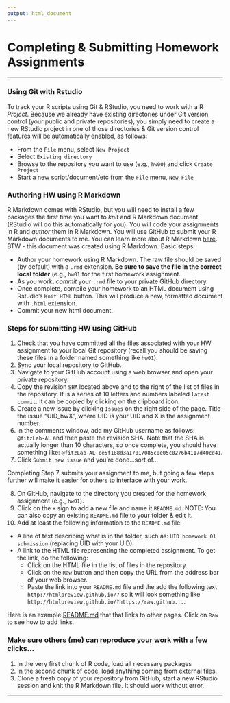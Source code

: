 ```yaml
---
output: html_document
---
```


Completing & Submitting Homework Assignments  
========================================================
***


### Using Git with Rstudio
To track your R scripts using Git & RStudio, you need to work with a R *Project*. Because we already have existing directories under Git version control (your public and private repositories), you simply need to create a new RStudio project in one of those directories & Git version control features will be automatically enabled, as follows:

+ From the `File` menu, select `New Project`
+ Select `Existing directory`
+ Browse to the repository you want to use (e.g., `hw00`) and click `Create Project`
+ Start a new script/document/etc from the `File` menu, `New File` 

### Authoring HW using R Markdown

R Markdown comes with RStudio, but you will need to install a few packages the first time you want to *knit* and R Markdown document (RStudio will do this automatically for you). You will code your assignments in R and *author* them in R Markdown. You will use GitHub to submit your R Markdown documents to me. You can learn more about R Markdown [here](http://rmarkdown.rstudio.com/). BTW - this document was created using R Markdown. Basic steps:

* Author your homework using R Markdown. The raw file should be saved (by default) with a `.rmd` extension. **Be sure to save the file in the correct local folder** (e.g., `hw01` for the first homework assignment.
* As you work, *commit* your `.rmd` file to your private GitHub directory.
* Once complete, compile your homework to an HTML document using Rstudio's `Knit HTML` button. This will produce a new, formatted document with `.html` extension.
* Commit your new html document.

### Steps for submitting HW using GitHub

1. Check that you have committed all the files associated with your HW assignment to your local Git repository (recall you should be saving these files in a folder named something like `hw01`).
2. Sync your local repository to GitHub.
3. Navigate to your GitHub account using a web browser and open your private repository.
4. Copy the revision `SHA` located above and to the right of the list of files in the repository. It is a series of 10 letters and numbers labeled `latest commit`. It can be copied by clicking on the clipboard icon.
5. Create a new issue by clicking `Issues` on the right side of the page. Title the issue "UID_hwX", where UID is your UID and X is the assignment number.
6. In the comments window, add my GitHub username as follows: `@fitzLab-AL` and then paste the revision SHA. Note that the SHA is actually longer than 10 characters, so once complete, you should have something like: `@fitzLab-AL ce5f188d3a17017085c0e05c0276b4117d40cd41`.
7. Click `Submit new issue` and you're done...sort of...

Completing Step 7 submits your assignment to me, but going a few steps further will make it easier for others to interface with your work.  

8. On GitHub, navigate to the directory you created for the homework assignment (e.g., `hw01`).
9. Click on the `+` sign to add a new file and name it `README.md`. NOTE: You can also copy an existing `README.md` file to your folder & edit it.
10. Add at least the following information to the `README.md` file:
  + A line of text describing what is in the folder, such as: `UID homework 01 submission` (replacing UID with your UID).
  + A link to the HTML file representing the completed assignment. To get the link, do the following:
    + Click on the HTML file in the list of files in the repository.
    + Click on the `Raw` button and then copy the URL from the address bar of your web browser.
    + Paste the link into your `README.md` file and the add the following text `http://htmlpreview.github.io/?` so it will look something like `http://htmlpreview.github.io/?https://raw.github...`.
    
Here is an example [README.md](https://github.com/fitzLab-AL/MEES614p/blob/master/README.md) that that links to other pages. Click on `Raw` to see how to add links.

### Make sure others (me) can reproduce your work with a few clicks...
1. In the very first chunk of R code, load all necessary packages
2. In the second chunk of code, load anything coming from external files. 
3. Clone a fresh copy of your repository from GitHub, start a new RStudio session and knit the R Markdown file. It should work without error.

***